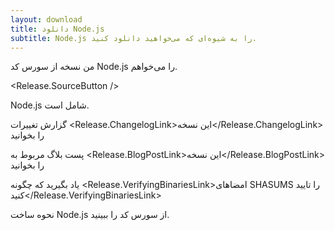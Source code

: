 ```yaml
---
layout: download
title: دانلود Node.js
subtitle: Node.js را به شیوه‌ای که می‌خواهید دانلود کنید.
---
```


<section>
من نسخه <Release.VersionDropdown /> از سورس کد Node.js را می‌خواهم.

<Release.SourceButton />
</section>

<section>
Node.js شامل <Release.NpmLink /> است.

گزارش تغییرات <Release.ChangelogLink>این نسخه</Release.ChangelogLink> را بخوانید

پست بلاگ مربوط به <Release.BlogPostLink>این نسخه</Release.BlogPostLink> را بخوانید

یاد بگیرید که چگونه <Release.VerifyingBinariesLink>امضاهای SHASUMS را تایید کنید</Release.VerifyingBinariesLink>

نحوه <LinkWithIcon href="https://github.com/nodejs/node/blob/main/BUILDING.md#building-nodejs-on-supported-platforms">ساخت Node.js</LinkWithIcon> از سورس کد را ببینید.

</section>
